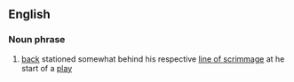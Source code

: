 ==English==
===Noun phrase===
#{{fb}} [[back]] stationed somewhat behind his respective [[line of scrimmage]] at he start of a [[play]]